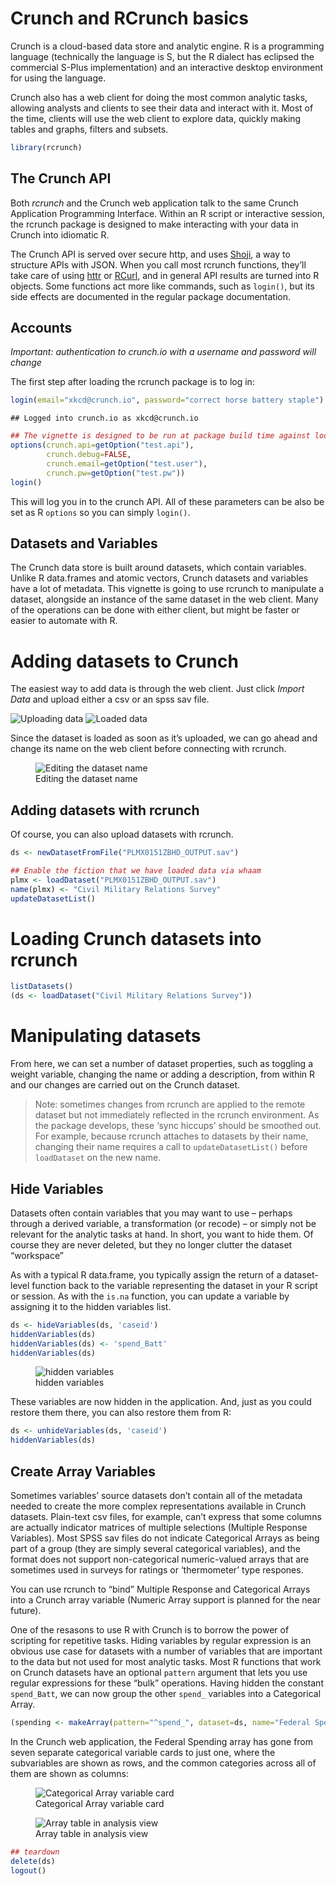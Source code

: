 <!--
%\VignetteEngine{knitr::knitr}
%\VignetteIndexEntry{Getting Started with RCrunch}
-->

# Crunch and RCrunch basics

Crunch is a cloud-based data store and analytic engine. R is a programming language (technically the language is S, but the R dialect has eclipsed the commercial S-Plus implementation) and an interactive desktop environment for using the language.

Crunch also has a web client for doing the most common analytic tasks, allowing analysts and clients to see their data and interact with it. Most of the time, clients will use the web client to explore data, quickly making tables and graphs, filters and subsets. 

```r
library(rcrunch)
```

## The Crunch API

Both *rcrunch* and the Crunch web application talk to the same Crunch Application Programming Interface. Within an R script or interactive session, the rcrunch package is designed to make interacting with your data in Crunch into idiomatic R.

The Crunch API is served over secure http, and uses [Shoji](https://bitbucket.org/fumanchu/shoji/src), a way to structure APIs with JSON. When you call most rcrunch functions, they'll take care of using [httr](https://github.com/hadley/httr) or [RCurl](http://www.omegahat.org/RCurl/), and in general API results are turned into R objects. Some functions act more like commands, such as `login()`, but its side effects are documented in the regular package documentation.

## Accounts

*Important: authentication to crunch.io with a username and password will change*

The first step after loading the rcrunch package is to log in:
```r
login(email="xkcd@crunch.io", password="correct horse battery staple")
```
```
## Logged into crunch.io as xkcd@crunch.io
```

```r
## The vignette is designed to be run at package build time against localhost with nonsecure credentials!
options(crunch.api=getOption("test.api"), 
        crunch.debug=FALSE,
        crunch.email=getOption("test.user"),
        crunch.pw=getOption("test.pw"))
login()
```

This will log you in to the crunch API. All of these parameters can be also be set as R `options` so you can simply `login()`.

## Datasets and Variables

The Crunch data store is built around datasets, which contain variables. Unlike R data.frames and atomic vectors, Crunch datasets and variables have a lot of metadata. This vignette is going to use rcrunch to manipulate a dataset, alongside an instance of the same dataset in the web client. Many of the operations can be done with either client, but might be faster or easier to automate with R. 

# Adding datasets to Crunch

The easiest way to add data is through the web client. Just click *Import Data* and upload either a csv or an spss sav file. 

![Uploading data](upload.png)
![Loaded data](loaded.png)

Since the dataset is loaded as soon as it's uploaded, we can go ahead and change its name on the web client before connecting with rcrunch.

![Editing the dataset name](editName.png)

## Adding datasets with rcrunch

Of course, you can also upload datasets with rcrunch.

```r
ds <- newDatasetFromFile("PLMX0151ZBHD_OUTPUT.sav")
```
```r
## Enable the fiction that we have loaded data via whaam
plmx <- loadDataset("PLMX0151ZBHD_OUTPUT.sav")
name(plmx) <- "Civil Military Relations Survey"
updateDatasetList()
```

# Loading Crunch datasets into rcrunch

```r
listDatasets()
(ds <- loadDataset("Civil Military Relations Survey"))
```

# Manipulating datasets

From here, we can set a number of dataset properties, such as toggling a weight variable, changing the name or adding a description, from within R and our changes are carried out on the Crunch dataset.

> Note: sometimes changes from rcrunch are applied to the remote dataset but not immediately reflected in the rcrunch environment. As the package develops, these 'sync hiccups' should be smoothed out.
> For example, because rcrunch attaches to datasets by their name, changing their name requires a call to `updateDatasetList()` before `loadDataset` on the new name.

## Hide Variables

Datasets often contain variables that you may want to use -- perhaps through a derived variable, a transformation (or recode) -- or simply not be relevant for the analytic tasks at hand. In short, you want to hide them. Of course they are never deleted, but they no longer clutter the dataset "workspace" 

As with a typical R data.frame, you typically assign the return of a dataset-level function back to the variable representing the dataset in your R script or session. As with the `is.na` function, you can update a variable by assigning it to the hidden variables list.

```r
ds <- hideVariables(ds, 'caseid')
hiddenVariables(ds)
hiddenVariables(ds) <- 'spend_Batt'
hiddenVariables(ds)
```

![hidden variables](hidden.png)

These variables are now hidden in the application. And, just as you could restore them there, you can also restore them from R:

```r
ds <- unhideVariables(ds, 'caseid')
hiddenVariables(ds)
```

## Create Array Variables

Sometimes variables' source datasets don't contain all of the metadata needed to create the more complex representations available in Crunch datasets. Plain-text csv files, for example, can't express that some columns are actually indicator matrices of multiple selections (Multiple Response Variables). Most SPSS sav files do not indicate Categorical Arrays as being part of a group (they are simply several categorical variables), and the format does not support non-categorical numeric-valued arrays that are sometimes used in surveys for ratings or 'thermometer' type respones.

You can use rcrunch to "bind" Multiple Response and Categorical Arrays into a Crunch array variable (Numeric Array support is planned for the near future).

One of the resasons to use R with Crunch is to borrow the power of scripting for repetitive tasks. Hiding variables by regular expression is an obvious use case for datasets with a number of variables that are important to the data but not used for most analytic tasks. Most R functions that work on Crunch datasets have an optional `pattern` argument that lets you use regular expressions for these "bulk" operations. Having hidden the constant `spend_Batt`, we can now group the other `spend_` variables into a Categorical Array.

```r
(spending <- makeArray(pattern="^spend_", dataset=ds, name="Federal Spending"))
```

In the Crunch web application, the Federal Spending array has gone from seven separate categorical variable cards to just one, where the subvariables are shown as rows, and the common categories across all of them are shown as columns:

![Categorical Array variable card](array-card.png)

![Array table in analysis view](array-table.png)


```r
## teardown
delete(ds)
logout()
```
